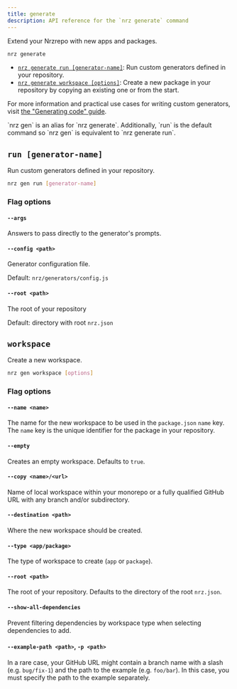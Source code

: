 ```yaml
---
title: generate
description: API reference for the `nrz generate` command
---
```



Extend your Nrzrepo with new apps and packages.

```bash title="Terminal"
nrz generate
```

- [`nrz generate run [generator-name]`](#run-generator-name): Run custom generators defined in your repository.
- [`nrz generate workspace [options]`](#workspace): Create a new package in your repository by copying an existing one or from the start.

For more information and practical use cases for writing custom generators, visit [the "Generating code" guide](/repo/docs/guides/generating-code).

<Callout type="good-to-know">
  `nrz gen` is an alias for `nrz generate`. Additionally, `run` is the
  default command so `nrz gen` is equivalent to `nrz generate run`.
</Callout>

## `run [generator-name]`

Run custom generators defined in your repository.

```bash title="Terminal"
nrz gen run [generator-name]
```

### Flag options

#### `--args`

Answers to pass directly to the generator's prompts.

#### `--config <path>`

Generator configuration file.

Default: `nrz/generators/config.js`

#### `--root <path>`

The root of your repository

Default: directory with root `nrz.json`

## `workspace`

Create a new workspace.

```bash title="Terminal"
nrz gen workspace [options]
```

### Flag options

#### `--name <name>`

The name for the new workspace to be used in the `package.json` `name` key. The `name` key is the unique identifier for the package in your repository.

#### `--empty`

Creates an empty workspace. Defaults to `true`.

#### `--copy <name>/<url>`

Name of local workspace within your monorepo or a fully qualified GitHub URL with any branch and/or subdirectory.

#### `--destination <path>`

Where the new workspace should be created.

#### `--type <app/package>`

The type of workspace to create (`app` or `package`).

#### `--root <path>`

The root of your repository. Defaults to the directory of the root `nrz.json`.

#### `--show-all-dependencies`

Prevent filtering dependencies by workspace type when selecting dependencies to add.

#### `--example-path <path>`, `-p <path>`

In a rare case, your GitHub URL might contain a branch name with a slash (e.g. `bug/fix-1`) and the path to the example (e.g. `foo/bar`). In this case, you must specify the path to the example separately.
